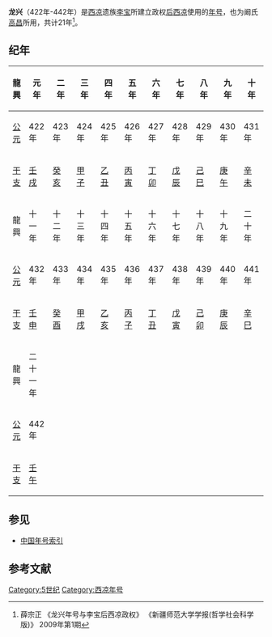 {{Eranamebox|年号=龙兴
|起讫时间= 422年-442年
|政权= [[后西凉|后西凉]]
|帝王=[[李宝_(北魏)|李宝]]
|历时= 21年
|
|说明= 
}}
'''龙兴'''（422年-442年）是[[西凉|西凉]]遗族[[李宝_(北魏)|李宝]]所建立政权[[后西凉|后西凉]]使用的[[年号|年号]]，也为阚氏[[高昌|高昌]]所用，共计21年<ref>薛宗正 《龙兴年号与李宝后西凉政权》 《新疆师范大学学报(哲学社会科学版)》 2009年第1期</ref>。

==纪年==
{| class="wikitable" 
!龍興!!元年!!二年!!三年!!四年!!五年!!六年!!七年!!八年!!九年!!十年
|-
![[公元|公元]]
|422年||423年||424年||425年||426年||427年||428年||429年||430年||431年
|-
![[干支|干支]]
|[[壬戌|壬戌]]||[[癸亥|癸亥]]||[[甲子|甲子]]||[[乙丑|乙丑]]||[[丙寅|丙寅]]||[[丁卯|丁卯]]||[[戊辰|戊辰]]||[[己巳|己巳]]||[[庚午|庚午]]||[[辛未|辛未]]
|-
!龍興!!十一年!!十二年!!十三年!!十四年!!十五年!!十六年!!十七年!!十八年!!十九年!!二十年
|-
![[公元|公元]]
|432年||433年||434年||435年||436年||437年||438年||439年||440年||441年
|-
![[干支|干支]]
|[[壬申|壬申]]||[[癸酉|癸酉]]||[[甲戌|甲戌]]||[[乙亥|乙亥]]||[[丙子|丙子]]||[[丁丑|丁丑]]||[[戊寅|戊寅]]||[[己卯|己卯]]||[[庚辰|庚辰]]||[[辛巳|辛巳]]
|-
!龍興!!二十一年
|colspan="9" rowspan="3"|
|-
![[公元|公元]]
|442年
|-
![[干支|干支]]
|[[壬午|壬午]]
|}

==参见==
*[[中国年号索引|中国年号索引]]

==参考文献==
{{reflist}}
{{晉十六國年號}}
[[Category:5世纪|Category:5世纪]]
[[Category:西凉年号|Category:西凉年号]]